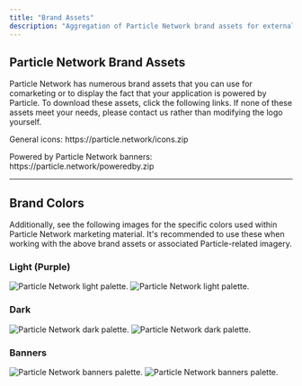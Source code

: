 ```yaml
---
title: "Brand Assets"
description: "Aggregation of Particle Network brand assets for external usage."
---
```


## Particle Network Brand Assets

Particle Network has numerous brand assets that you can use for comarketing or to display the fact that your application is powered by Particle. To download these assets, click the following links. If none of these assets meet your needs, please contact us rather than modifying the logo yourself.

<Note>
<p>General icons: https://particle.network/icons.zip</p>
<p>Powered by Particle Network banners: https://particle.network/poweredby.zip</p>
</Note>

***

## Brand Colors

Additionally, see the following images for the specific colors used within Particle Network marketing material. It's recommended to use these when working with the above brand assets or associated Particle-related imagery.

### Light (Purple)

<div className="flex justify-center">
<img
  className="block h-64 dark:hidden"
  src="/landing/more/images/light.png"
  alt="Particle Network light palette."
/>
<img
  className="hidden h-64 dark:block"
  src="/landing/more/images/light.png"
  alt="Particle Network light palette."
/>
</div>

### Dark

<div className="flex justify-center">
<img
  className="block h-64 dark:hidden"
  src="/landing/more/images/dark.png"
  alt="Particle Network dark palette."
/>
<img
  className="hidden h-64 dark:block"
  src="/landing/more/images/dark.png"
  alt="Particle Network dark palette."
/>
</div>

### Banners

<div className="flex justify-center">
<img
  className="block h-64 dark:hidden"
  src="/landing/more/images/banners.png"
  alt="Particle Network banners palette."
/>
<img
  className="hidden h-64 dark:block"
  src="/landing/more/images/banners.png"
  alt="Particle Network banners palette."
/>
</div>
